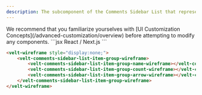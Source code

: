 ```yaml
---
description: The subcomponent of the Comments Sidebar List that represents the Group
---
```


<Note>
We recommend that you familiarize yourselves with [UI Customization Concepts](/advanced-customization/overview) before attempting to modify any components.
</Note>




<RequestExample>
```jsx React / Next.js
<VeltWireframe>
    <VeltCommentsSidebarWireframe.List.Item.Group>
        <VeltCommentsSidebarWireframe.List.Item.Group.Name />
        <VeltCommentsSidebarWireframe.List.Item.Group.Count />
        <VeltCommentsSidebarWireframe.List.Item.Group.Arrow />
    </VeltCommentsSidebarWireframe.List.Item.Group>
</VeltWireframe>
```


```HTML HTML
<velt-wireframe style="display:none;">
    <velt-comments-sidebar-list-item-group-wireframe>
        <velt-comments-sidebar-list-item-group-name-wireframe></velt-comments-sidebar-list-item-group-name-wireframe>
        <velt-comments-sidebar-list-item-group-count-wireframe></velt-comments-sidebar-list-item-group-count-wireframe>
        <velt-comments-sidebar-list-item-group-arrow-wireframe></velt-comments-sidebar-list-item-group-arrow-wireframe>
    </velt-comments-sidebar-list-item-group-wireframe>
</velt-wireframe>
```

</RequestExample>
